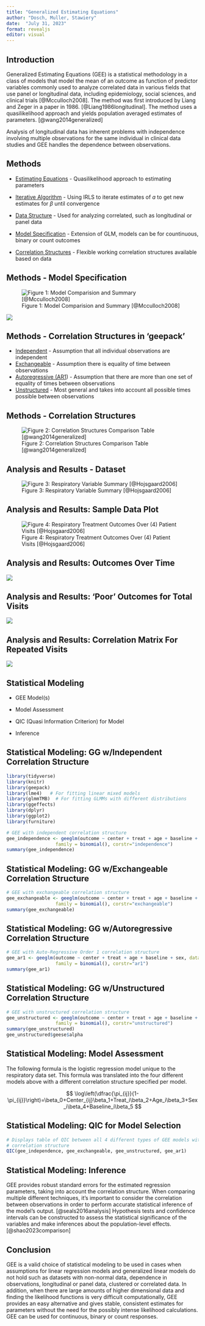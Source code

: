 ```yaml
---
title: "Generalized Estimating Equations"
author: "Dosch, Muller, Stawiery"
date:  "July 31, 2023"
format: revealjs
editor: visual
---
```


## Introduction

Generalized Estimating Equations (GEE) is a statistical methodology in a class of models that model the mean of an outcome as function of predictor variables commonly used to analyze correlated data in various fields that use panel or longitudinal data, including epidemiology, social sciences, and clinical trials [@Mcculloch2008]. The method was first introduced by Liang and Zeger in a paper in 1986. [@Liang1986longitudinal]. The method uses a quasilikelihood approach and yields population averaged estimates of parameters. [@wang2014generalized]

Analysis of longitudinal data has inherent problems with independence involving multiple observations for the same individual in clinical data studies and GEE handles the dependence between observations.

## Methods

-   [Estimating Equations]{.underline} - Quasilikelihood approach to estimating parameters

-   [Iterative Algorithm]{.underline} - Using IRLS to iterate estimates of $a$ to get new estimates for $\beta$ until convergence

-   [Data Structure]{.underline} - Used for analyzing correlated, such as longitudinal or panel data

-   [Model Specification]{.underline} - Extension of GLM, models can be for countinuous, binary or count outcomes

-   [Correlation Structures]{.underline} - Flexible working correlation structures available based on data

## Methods - Model Specification

![Figure 1: Model Comparision and Summary [@Mcculloch2008]](Model_Comparison_Table.jpg)

![](Formula_GEE_Multivariate_Logit.jpg)

## Methods - Correlation Structures in 'geepack'

-   [Independent]{.underline} - Assumption that all individual observations are independent
-   [Exchangeable]{.underline} - Assumption there is equality of time between observations
-   [Autoregressive (AR1]{.underline}) - Assumption that there are more than one set of equality of times between observations
-   [Unstructured]{.underline} - Most general and takes into account all possible times possible between observations

## Methods - Correlation Structures

![Figure 2: Correlation Structures Comparison Table [@wang2014generalized]](corr-table.jpg)

## Analysis and Results - Dataset

![Figure 3: Respiratory Variable Summary [@Hojsgaard2006]](Respiratory_Dataset_Description.jpg)

## Analysis and Results: Sample Data Plot

![Figure 4: Respiratory Treatment Outcomes Over (4) Patient Visits [@Hojsgaard2006]](Figure_4_Respiratory_Treatment_Outcomes.jpg)

## Analysis and Results: Outcomes Over Time

![](Figure_5_Respiratory_Outcome_Over_Time.jpg)

## Analysis and Results: 'Poor' Outcomes for Total Visits

![](Poor_Outcomes.jpg)

## Analysis and Results: Correlation Matrix For Repeated Visits

![](Figure_7_Correlation_Matrix.jpg)

## Statistical Modeling

-   GEE Model(s)

-   Model Assessment

-   QIC (Quasi Information Criterion) for Model

-   Inference

## Statistical Modeling: GG w/Independent Correlation Structure

```r
library(tidyverse)
library(knitr)
library(geepack)
library(lme4)   # For fitting linear mixed models
library(glmmTMB)  # For fitting GLMMs with different distributions
library(ggeffects)
library(dplyr)
library(ggplot2)
library(furniture)

# GEE with independent correlation structure
gee_independence <- geeglm(outcome ~ center + treat + age + baseline + sex, data=respiratory, id=id, 
                  family = binomial(), corstr="independence")
summary(gee_independence)
```

## Statistical Modeling: GG w/Exchangeable Correlation Structure

```r
# GEE with exchangeable correlation structure
gee_exchangeable <- geeglm(outcome ~ center + treat + age + baseline + sex, data=respiratory, id=id, 
                  family = binomial(), corstr="exchangeable")
summary(gee_exchangeable)

```

## Statistical Modeling: GG w/Autoregressive Correlation Structure

```r
# GEE with Auto-Regressive Order 1 correlation structure
gee_ar1 <- geeglm(outcome ~ center + treat + age + baseline + sex, data=respiratory, id=id, 
                  family = binomial(), corstr="ar1")
summary(gee_ar1)

```

## Statistical Modeling: GG w/Unstructured Correlation Structure

```r
# GEE with unstructured correlation structure
gee_unstructured <- geeglm(outcome ~ center + treat + age + baseline + sex, data=respiratory, id=id, 
                  family = binomial(), corstr="unstructured")
summary(gee_unstructured)
gee_unstructured$geese$alpha

```

## Statistical Modeling: Model Assessment

The following formula is the logistic regression model unique to the respiratory data set. This formula was translated into the four different models above with a different correlation structure specified per model.

$$
 \log\left(\dfrac{\pi_{ij}}{1-\pi_{ij}}\right)=\beta_0+Center_{ij}\beta_1+Treat_i\beta_2+Age_i\beta_3+Sex_i\beta_4+Baseline_i\beta_5
$$

## Statistical Modeling: QIC for Model Selection

```r
# Displays table of QIC between all 4 different types of GEE models with different
# correlation structure
QIC(gee_independence, gee_exchangeable, gee_unstructured, gee_ar1)

```

## Statistical Modeling: Inference

GEE provides robust standard errors for the estimated regression parameters, taking into account the correlation structure. When comparing multiple different techniques, it's important to consider the correlation between observations in order to perform accurate statistical inference of the model's output. [@seals2016analysis] Hypothesis tests and confidence intervals can be constructed to assess the statistical significance of the variables and make inferences about the population-level effects. [@shao2023comparison]

## Conclusion

GEE is a valid choice of statistical modeling to be used in cases when assumptions for linear regression models and generalized linear models do not hold such as datasets with non-normal data, dependence in observations, longitudinal or panel data, clustered or correlated data. In addition, when there are large amounts of higher dimensional data and finding the likelihood functions is very difficult computationally, GEE provides an easy alternative and gives stable, consistent estimates for parameters without the need for the possibly intense likelihood calculations. GEE can be used for continuous, binary or count responses.
